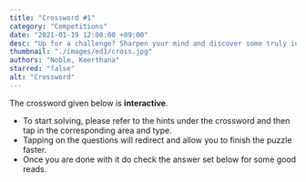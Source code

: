 ```yaml
---
title: "Crossword #1"
category: "Competitions"
date: "2021-01-19 12:00:00 +09:00"
desc: "Up for a challenge? Sharpen your mind and discover some truly intriguing facts with the crossword in this issue of the college bugle !"
thumbnail: "./images/ed1/cross.jpg"
authors: "Noble, Keerthana"
starred: "false"
alt: "Crossword"
---
```



The crossword given below is **interactive**.

- To start solving, please refer to the hints under the crossword and then tap in the corresponding area and type.
- Tapping on the questions will redirect and allow you to finish the puzzle faster.
- Once you are done with it do check the answer set below for some good reads.

<App version={1}/>
<Expandable version={1}/>